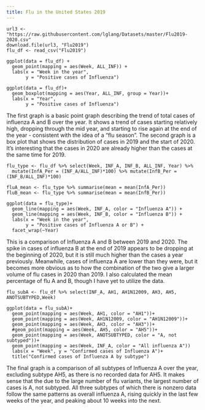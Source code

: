 ```yaml
---
title: Flu in the United States 2019
---
```

```
url3 <- "https://raw.githubusercontent.com/lglang/Datasets/master/Flu2019-2020.csv"
download.file(url3, "Flu2019")
flu_df <- read_csv("Flu2019")

ggplot(data = flu_df) + 
  geom_point(mapping = aes(Week, ALL_INF)) +
  labs(x = "Week in the year",
       y = "Positive cases of Influenza")

ggplot(data = flu_df)+
  geom_boxplot(mapping = aes(Year, ALL_INF, group = Year))+
  labs(x = "Year",
       y = "Positive cases of Influenza")
```
The first graph is a basic point graph describing the trend of total cases of influenza A and B over the year. It shows a trend of cases starting relatively high, dropping through the mid year, and starting to rise again at the end of the year - consistent with the idea of a "flu season". The second graph is a box plot that shows the distribution of cases in 2019 and the start of 2020. It's interesting that the cases in 2020 are already higher than the cases at the same time for 2019.

```
flu_type <- flu_df %>% select(Week, INF_A, INF_B, ALL_INF, Year) %>% 
  mutate(InfA_Per = (INF_A/ALL_INF)*100) %>% mutate(InfB_Per = (INF_B/ALL_INF)*100)

fluA_mean <- flu_type %>% summarise(mean = mean(InfA_Per))
fluB_mean <- flu_type %>% summarise(mean = mean(InfB_Per))

ggplot(data = flu_type)+
  geom_line(mapping = aes(Week, INF_A, color = "Influenza A")) +
  geom_line(mapping = aes(Week, INF_B, color = "Influenza B")) +
  labs(x = "Week in the year",
       y = "Positive cases of Influenza A or B") +
  facet_wrap(~Year)
```
This is a comparison of Influenza A and B between 2019 and 2020. The spike in cases of influenza B at the end of 2019 appears to be dropping at the beginning of 2020, but it is still much higher than the cases a year previously. Meanwhile, cases of influenza A are lower than they were, but it becomes more obvious as to how the combination of the two give a larger volume of flu cases in 2020 than 2019. I also calculated the mean percentage of flu A and B, though I have yet to utilize the data.

```
flu_subA <- flu_df %>% select(INF_A, AH1, AH1N12009, AH3, AH5, ANOTSUBTYPED,Week) 

ggplot(data = flu_subA)+
  geom_point(mapping = aes(Week, AH1, color = "AH1"))+
  geom_point(mapping = aes(Week, AH1N12009, color = "AH1N12009"))+
  geom_point(mapping = aes(Week, AH3, color = "AH3"))+
  #geom_point(mapping = aes(Week, AH5, color = "AH5"))+
  geom_point(mapping = aes(Week, ANOTSUBTYPED, color = "A, not subtyped"))+
  geom_point(mapping = aes(Week, INF_A, color = "All influenza A"))
  labs(x = "Week", y = "Confirmed cases of Influenza A")+
  title("Confirmed cases of Influenza A by subtype")
```
The final graph is a comparison of all subtypes of Influenza A over the year, excluding subtype AH5, as there is no recorded data for AH5. It makes sense that the due to the large number of flu variants, the largest number of cases is A, not subtyped. All three subtypes of which there is nonzero data follow the same patterns as overall influenza A, rising quickly in the last few weeks of the year, and peaking about 10 weeks into the next.
